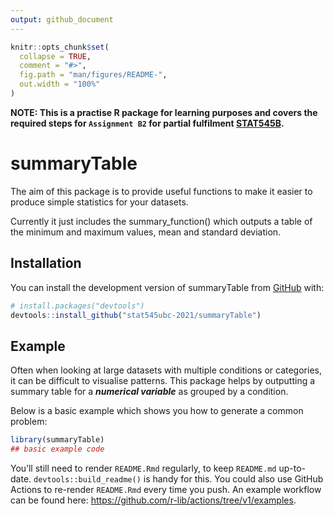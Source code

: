 ```yaml
---
output: github_document
---
```


<!-- README.md is generated from README.Rmd. Please edit that file -->

```r
knitr::opts_chunk$set(
  collapse = TRUE,
  comment = "#>",
  fig.path = "man/figures/README-",
  out.width = "100%"
)
```


**NOTE: This is a practise R package for learning purposes and covers the required steps for `Assignment B2` for partial fulfilment [STAT545B](https://github.com/stat545ubc-2021).**


# summaryTable

<!-- badges: start -->
<!-- badges: end -->

The aim of this package is to provide useful functions to make it easier to produce simple statistics for your datasets.

Currently it just includes the summary_function() which outputs a table of the minimum and maximum values, mean and standard deviation.


## Installation

You can install the development version of summaryTable from [GitHub](https://github.com/) with:

``` r
# install.packages("devtools")
devtools::install_github("stat545ubc-2021/summaryTable")
```

## Example


Often when looking at large datasets with multiple conditions or categories, it can be difficult to visualise patterns. This package helps by outputting a summary table for a ***numerical variable*** as grouped by a condition. 

Below is a basic example which shows you how to generate a common problem:

```r
library(summaryTable)
## basic example code
```


You'll still need to render `README.Rmd` regularly, to keep `README.md` up-to-date. `devtools::build_readme()` is handy for this. You could also use GitHub Actions to re-render `README.Rmd` every time you push. An example workflow can be found here: <https://github.com/r-lib/actions/tree/v1/examples>.


